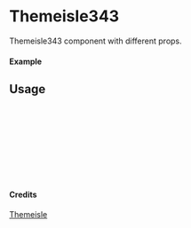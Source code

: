 
<Meta of={Themeisle343} title="Themeisle/Themeisle343" />

# Themeisle343

Themeisle343 component with different props.

#### Example

<Canvas of={Themeisle343.Primary} />

## Usage

```ts
import { Themeisle343 } from "yadl-ui";

const Example = () => {
  return (
      <Themeisle343 />
  );
};

export default Example;
```

#### Credits
[Themeisle](https://themeisle.com/illustrations)
